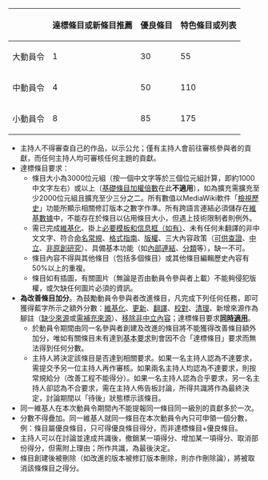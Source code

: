 {| class="wikitable"
!  !! 達標條目或新條目推薦 !! 優良條目 !! 特色條目或列表
|-
! 大動員令
| 1{{color|blue|+1}} || 30{{color|blue|+5}} || 55{{color|blue|+5}}
|-
! 中動員令
| 4{{color|blue|+2}} || 50{{color|blue|+8}} || 110{{color|blue|+8}}
|-
! 小動員令
| 8{{color|blue|+4}} || 85{{color|blue|+10}} || 175{{color|blue|+10}}
|}
* 主持人不得審查自己的作品，以示公允；僅有主持人會前往審核參與者的貢獻，而任何主持人均可審核任何主題的貢獻。
* 達標條目要求：
**條目大小為3000位元組（按一個中文字等於三個位元組計算，即約1000中文字左右）或以上（[[m:Talk:List_of_Wikipedias_by_sample_of_articles/Archives/2007#Proposed weighting of characters for formula (Option#2 using Babel text)|基礎條目加權倍數]]在此'''不適用'''），如為擴充需擴充至少2000位元組且擴充至少三分之二。所有數值以MediaWiki軟件「[[Help:页面历史|檢視歷史]]」功能所顯示相關修訂版本之數字作準。所有跨語言連結必須儲存在[[d:|維基數據]]中，不能存在於條目以佔用條目大小，但遇上技術限制者則例外。
**需已完成[[Wikipedia:维基化|維基化]]、掛上[[Wikipedia:模板消息|必要模板和信息框（如有）]]、未有任何未翻譯的非中文文字、符合[[Wikipedia:命名常规|命名常規]]、[[Wikipedia:格式手册|格式指南]]、[[Wikipedia:版权信息|版權]]、三大內容政策（[[Wikipedia:可供查證|可供查證]]、[[Wikipedia:中立的观点|中立]]、[[Wikipedia:非原创研究|非原創研究]]）、具備基本功能（如[[Wikipedia:格式手册_(链接)|內部連結]]、[[Help:分类|分類]]等），缺一不可。
**條目內容不得與其他條目（包括多個條目）或其他條目編輯歷史內容有50%以上的重複。
**條目如有插圖，有關圖片（無論是否由動員令參與者上載）不能夠侵犯版權，或欠缺任何圖片必須的資訊。
* '''{{color|blue|藍字}}為改善條目加分'''。為鼓勵動員令參與者改進條目，凡完成下列任何任務，即可獲得藍字所示之額外分數：[[:Category:需要维基化的页面|維基化]]、[[:Category:待更新条目|更新]]、[[:Category:正在翻譯的條目|翻譯]]、[[:Category:需要校對的頁面|校對]]、[[:Category:需要清理的条目|清理]]、新增來源作為腳註（[[:Category:缺少来源的条目|缺少來源]]或[[:Category:需补充来源的条目|需補充來源]]）、[[:Category:中立性有争议的作品|移除非中立內容]]；達標條目要求'''<u>同時適用</u>'''。
**於動員令期間由同一名參與者創建及改進的條目將不能獲得改善條目額外加分，唯如有關條目未有達到<abbr title="如：維基化、中立，參見「達標條目要求」一節">基本要求</abbr>則會因不合「達標條目」要求而無法得到任何分數。
**主持人將決定該條目是否達到相關要求。如果一名主持人認為不達要求，需提交予另一位主持人再作審核。如果兩名主持人均認為不達要求，則按常規給分（改善工程不能得分）。如果一名主持人認為合乎要求，另一名主持人卻認為不合要求，需在主持人佈告板討論，所得共識將作為最終決定，討論期間以「待後」狀態標示該條目。
* 同一維基人在本次動員令期間內不能提報同一條目同一級別的貢獻多於一次。
* 分數不得疊加。同一維基人就同一條目在本次動員令內只可申領一個分數，例：條目屬優良條目，只可得優良條目得分，而非達標條目+優良條目。
* 主持人可以在討論並達成共識後，撤銷某一項得分、增加某一項得分、取消部份得分，但需附上理由；所作共識，為最後決定。
* 條目創建後被刪除（如改進的版本被修訂版本刪除，則亦作刪除論），將被取消該條條目之得分。